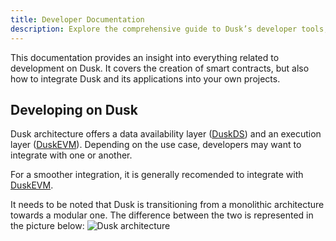 ```yaml
---
title: Developer Documentation
description: Explore the comprehensive guide to Dusk’s developer tools, use-cases and know-how.
---
```


This documentation provides an insight into everything related to development on Dusk. It covers the creation of smart contracts, but also how to integrate Dusk and its applications into your own projects.

## Developing on Dusk

Dusk architecture offers a data availability layer ([DuskDS](/developer/integrations/introduction)) and an execution layer ([DuskEVM](/developer/smart-contracts-dusk-evm/deploy-on-evm)). 
Depending on the use case, developers may want to integrate with one or another. 

For a smoother integration, it is generally recomended to integrate with [DuskEVM](/developer/smart-contracts-dusk-evm/deploy-on-evm).

It needs to be noted that Dusk is transitioning from a monolithic architecture towards a modular one. The difference between the two is represented in the picture below:
![Dusk architecture](../../../assets/modular_vs_monolithic.png)

<CardGrid>
        <LinkCard title="Smart Contracts" href="/developer/smart-contract/introduction" description="Writing smart contracts for Dusk"/>
        <LinkCard title="Integrate with DuskEVM" href="/developer/smart-contracts-dusk-evm/deploy-on-evm" description="Deploy your smart contracts on DuskEVM"/>
        <LinkCard title="Integrate with DuskDS" href="/developer/integrations/introduction" description="Integrate your applications with DuskDS"/>
        <LinkCard title="Dusk Improvement Proposals" href="/developer/contribute/dips" description="Contribute to the core protocol development"/>
</CardGrid>
